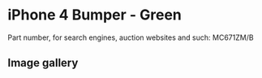 
# iPhone 4 Bumper - Green

Part number, for search engines, auction websites and such: MC671ZM/B

## Image gallery

<div style={{ width: "768px" }}>
  <GalleryComponent
    images={[
      {
        original: "/everysource/MC671.webp",
        thumbnail: "/everypreview/MC671.webp",
      },
      {
        original: "/everysource/MC671_AV1.webp",
        thumbnail: "/everypreview/MC671_AV1.webp",
      },
      {
        original: "/everysource/MC671_AV2.webp",
        thumbnail: "/everypreview/MC671_AV2.webp",
      },
      {
        original: "/everysource/MC671_AV3.webp",
        thumbnail: "/everypreview/MC671_AV3.webp",
      },
      {
        original: "/everysource/MC671_AV4.webp",
        thumbnail: "/everypreview/MC671_AV4.webp",
      },
      {
        original: "/everysource/MC671_AV5.webp",
        thumbnail: "/everypreview/MC671_AV5.webp",
      }
    ]}
  />
</div>